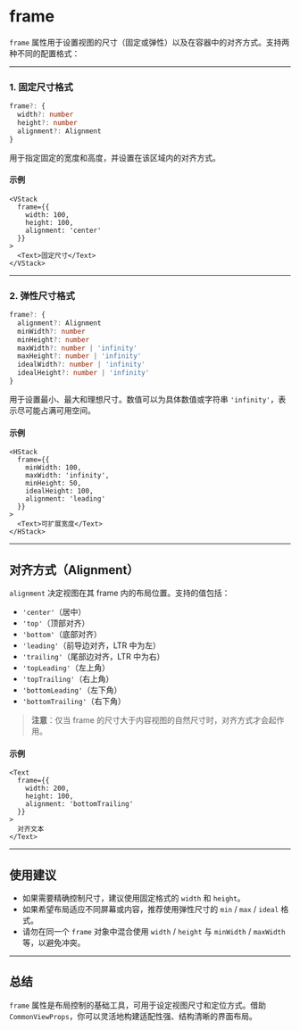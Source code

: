 # frame 

`frame` 属性用于设置视图的尺寸（固定或弹性）以及在容器中的对齐方式。支持两种不同的配置格式：

---

### 1. 固定尺寸格式

```ts
frame?: {
  width?: number
  height?: number
  alignment?: Alignment
}
```

用于指定固定的宽度和高度，并设置在该区域内的对齐方式。

#### 示例

```tsx
<VStack
  frame={{
    width: 100,
    height: 100,
    alignment: 'center'
  }}
>
  <Text>固定尺寸</Text>
</VStack>
```

---

### 2. 弹性尺寸格式

```ts
frame?: {
  alignment?: Alignment
  minWidth?: number
  minHeight?: number
  maxWidth?: number | 'infinity'
  maxHeight?: number | 'infinity'
  idealWidth?: number | 'infinity'
  idealHeight?: number | 'infinity'
}
```

用于设置最小、最大和理想尺寸。数值可以为具体数值或字符串 `'infinity'`，表示尽可能占满可用空间。

#### 示例

```tsx
<HStack
  frame={{
    minWidth: 100,
    maxWidth: 'infinity',
    minHeight: 50,
    idealHeight: 100,
    alignment: 'leading'
  }}
>
  <Text>可扩展宽度</Text>
</HStack>
```

---

## 对齐方式（Alignment）

`alignment` 决定视图在其 frame 内的布局位置。支持的值包括：

* `'center'`（居中）
* `'top'`（顶部对齐）
* `'bottom'`（底部对齐）
* `'leading'`（前导边对齐，LTR 中为左）
* `'trailing'`（尾部边对齐，LTR 中为右）
* `'topLeading'`（左上角）
* `'topTrailing'`（右上角）
* `'bottomLeading'`（左下角）
* `'bottomTrailing'`（右下角）

> **注意**：仅当 frame 的尺寸大于内容视图的自然尺寸时，对齐方式才会起作用。

#### 示例

```tsx
<Text
  frame={{
    width: 200,
    height: 100,
    alignment: 'bottomTrailing'
  }}
>
  对齐文本
</Text>
```

---

## 使用建议

* 如果需要精确控制尺寸，建议使用固定格式的 `width` 和 `height`。
* 如果希望布局适应不同屏幕或内容，推荐使用弹性尺寸的 `min` / `max` / `ideal` 格式。
* 请勿在同一个 `frame` 对象中混合使用 `width` / `height` 与 `minWidth` / `maxWidth` 等，以避免冲突。

---

## 总结

`frame` 属性是布局控制的基础工具，可用于设定视图尺寸和定位方式。借助 `CommonViewProps`，你可以灵活地构建适配性强、结构清晰的界面布局。

